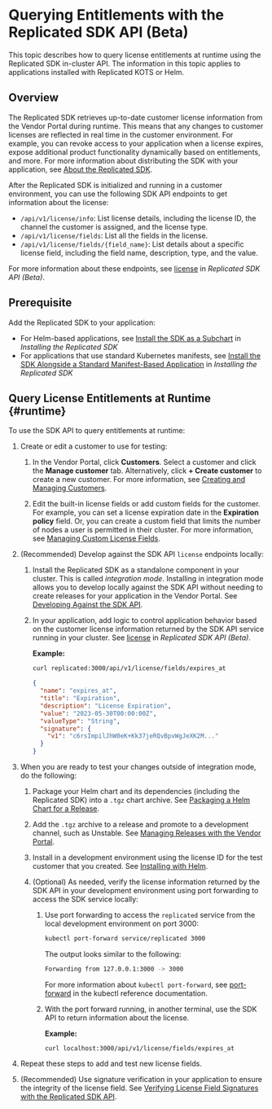 # Querying Entitlements with the Replicated SDK API (Beta)

This topic describes how to query license entitlements at runtime using the Replicated SDK in-cluster API. The information in this topic applies to applications installed with Replicated KOTS or Helm.

## Overview

The Replicated SDK retrieves up-to-date customer license information from the Vendor Portal during runtime. This means that any changes to customer licenses are reflected in real time in the customer environment. For example, you can revoke access to your application when a license expires, expose additional product functionality dynamically based on entitlements, and more. For more information about distributing the SDK with your application, see [About the Replicated SDK](replicated-sdk-overview).

After the Replicated SDK is initialized and running in a customer environment, you can use the following SDK API endpoints to get information about the license:
* `/api/v1/license/info`: List license details, including the license ID, the channel the customer is assigned, and the license type.
* `/api/v1/license/fields`: List all the fields in the license.  
* `/api/v1/license/fields/{field_name}`: List details about a specific license field, including the field name, description, type, and the value.

For more information about these endpoints, see [license](/reference/replicated-sdk-apis#license) in _Replicated SDK API (Beta)_.

## Prerequisite

Add the Replicated SDK to your application:
* For Helm-based applications, see [Install the SDK as a Subchart](/vendor/replicated-sdk-installing#install-the-sdk-as-a-subchart) in _Installing the Replicated SDK_
* For applications that use standard Kubernetes manifests, see [Install the SDK Alongside a Standard Manifest-Based Application](/vendor/replicated-sdk-installing#install-the-sdk-alongside-a-standard-manifest-based-application) in _Installing the Replicated SDK_

## Query License Entitlements at Runtime {#runtime}

To use the SDK API to query entitlements at runtime:

1. Create or edit a customer to use for testing:

   1. In the Vendor Portal, click **Customers**. Select a customer and click the **Manage customer** tab. Alternatively, click **+ Create customer** to create a new customer. For more information, see [Creating and Managing Customers](/vendor/releases-creating-customer).

   1. Edit the built-in license fields or add custom fields for the customer. For example, you can set a license expiration date in the **Expiration policy** field. Or, you can create a custom field that limits the number of nodes a user is permitted in their cluster. For more information, see [Managing Custom License Fields](/vendor/licenses-adding-custom-fields).

1. (Recommended) Develop against the SDK API `license` endpoints locally:

   1. Install the Replicated SDK as a standalone component in your cluster. This is called _integration mode_. Installing in integration mode allows you to develop locally against the SDK API without needing to create releases for your application in the Vendor Portal. See [Developing Against the SDK API](/vendor/replicated-sdk-development).

   1. In your application, add logic to control application behavior based on the customer license information returned by the SDK API service running in your cluster. See [license](/reference/replicated-sdk-apis#license) in _Replicated SDK API (Beta)_.

      **Example:**

      ```bash
      curl replicated:3000/api/v1/license/fields/expires_at
      ```

      ```json
      {
        "name": "expires_at",
        "title": "Expiration",
        "description": "License Expiration",
        "value": "2023-05-30T00:00:00Z",
        "valueType": "String",
        "signature": {
          "v1": "c6rsImpilJhW0eK+Kk37jeRQvBpvWgJeXK2M..."
        }
      }
      ```

1. When you are ready to test your changes outside of integration mode, do the following:

   1. Package your Helm chart and its dependencies (including the Replicated SDK) into a `.tgz` chart archive. See [Packaging a Helm Chart for a Release](helm-install-release).

   1. Add the `.tgz` archive to a release and promote to a development channel, such as Unstable. See [Managing Releases with the Vendor Portal](/vendor/releases-creating-releases).

   1. Install in a development environment using the license ID for the test customer that you created. See [Installing with Helm](install-with-helm).

   1. (Optional) As needed, verify the license information returned by the SDK API in your development environment using port forwarding to access the SDK service locally:

      1. Use port forwarding to access the `replicated` service from the local development environment on port 3000:

         ```bash
         kubectl port-forward service/replicated 3000
         ```

         The output looks similar to the following:

         ```bash
         Forwarding from 127.0.0.1:3000 -> 3000
         ```

         For more information about `kubectl port-forward`, see [port-forward](https://kubernetes.io/docs/reference/generated/kubectl/kubectl-commands#port-forward) in the kubectl reference documentation.

      1. With the port forward running, in another terminal, use the SDK API to return information about the license.

         **Example:**

         ```
         curl localhost:3000/api/v1/license/fields/expires_at
         ```

1. Repeat these steps to add and test new license fields.

1. (Recommended) Use signature verification in your application to ensure the integrity of the license field. See [Verifying License Field Signatures with the Replicated SDK API](/vendor/licenses-verify-fields-sdk-api).